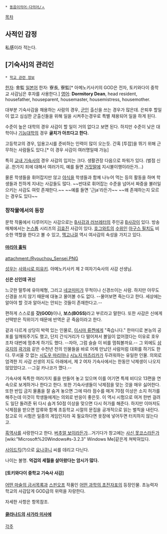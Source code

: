  * [[동음이의어·다의어/ㅅ]]

[[목차]]
== 사적인 감정 ==
私感이라 적는다.

==  [기숙사]의 관리인 ==
 * [[학교 관련 정보]]

[[한자]]: 舍監
[[일본어]] 한자: 寮長, 寮監[* 아메노키사키의 GOD은 전자, 토키와다이 중학교 사감님은 후자를 사용한다.]
[[영어]]: '''Dormitory Dean''', head  resident, housefather, houseparent, housemaster, housemistress, housemother. 

대부분 기숙사감을 채용하는 사람의 경우, [[군인]] 출신을 쓰는 경우가 많은데. 은퇴후 할일이 없고 심심한 군출신들을 위해 일을 시켜주는경우로 특별 채용되어 일을 하게 된다.

수준이 높은 대학의 경우 사감이 할 일이 거의 없다고 보면 된다. 하지만 수준이 낮은 대학이나 [[기능대학]]의 경우 '''골치가 아프다고 한다.'''

고등학교의 경우, 임용고시를 준비하는 인력이 많이 오는듯. 간혹 [투잡]을 뛰기 위해 근무하는 사람들도 있다.[* 이 경우 사감이 여러명일때 가능]

특히 [[교내 기숙사]]의 경우 사감의 입지는 크다. 생활관장 다음으로 파워가 있다. (벌점 신공..한가지 죄에 대해서 여러가지, 예를 들면 [[거짓말]]에 지시불이행이라든가...)

물론 학생들을 휘어잡지만 않고 [[야식]]을 학생들과 함께 나누어 먹는 등의 활동을 하며 학생들과 친하게 지내는 사감들도 많다. ~~반대로 휘어잡는 수준을 넘어서 짜증을 불러일으키는 사감도 여럿 존재한다.~~
~~예를 들면 '근ja'라든가~~
~~왜 존재하는지 모르는 경우도 있다~~

=== 창작물에서의 등장 ===
문학 작품에서 다루어지는 사감으로는 [[B사감과 러브레터]]의 주인공 [[B사감]]이 있다. 방송 매체에서는 [[논스톱]] 시리즈의 [[김효진]] 사감이 있다. [[호그와트]]의 [[수위]]인 [[아구스 필치]]도 비슷한 역할을 한다고 볼 수 있고, [[맥고나걸]] 역시 여사감의 속성을 가지고 있다. 

==== [[마리아 홀릭]] ====
attachment:/Ryouchou_Sensei.PNG

[[성우]]는 [[사와시로 미유키]]. 아메노키사키 제 2 여자기숙사의 사감 선생님.

'''신은 신인데 귀신'''

느긋한 말투에 유아체형, 그리고 [[네코미미]]가 무척이나 신경쓰이는 사람. 하지만 아무도 신경을 쓰지 않기 때문에 대놓고 물어볼 수도 없다. --물어보면 죽는다고 한다. 세상에는 알아야 할 것과 알아서는 안되는 것들이 존재한다고.--

편하게 스스로를 '''갓(GOD)'''이나, '''보스(BOSS)'''라고 부르라고 말한다. 또한 사감은 신에게 선택받은 직위이기 때문에 반역은 곧 죽음이라고 한다.

겉과 다르게 상당히 박력 있는 인물로, [[이시마 류켄]]에게 "죽습니다." 한마디로 본능의 공포를 일깨워주기도 했고, 단지 간식거리가 다 떨어져서 볼일이 없어졌다는 이유로 호우조차 대번에 멈추게 하기도 했다. --자아, 그럼 슬슬 이 비를 멈춰볼까요.-- 그 외에도 [[삼국지]]의 [[곽가]]와 같은 수천년 전의 인물들을 바로 어제 만났던 사람처럼 대화를 하기도 한다. 무서울 것 없는 [[시도우 마리야]]나 [[시노지 마츠리카]]가 두려워하는 유일한 인물. 의외로 엄격한 지 사감 선생의 지도 아래에서, 제 2 여자 기숙사에서는 한동안 낙제생이 나오지 않았었다고. --그걸 카나코가 깼다.--

기숙사에 독특한 여러가지 룰을 만들어 놓고 있으며 이를 어기면 특제 비디오 13편을 연속으로 보게하거나 한다고 한다. 또한 기숙사생들이 낙제점을 맞는 것을 매우 싫어한다. 또한 반입 금지 물품을 잘 숨겨 놓으면 그에 따라 점수를 매겨 70점 이상은 소지 허가를 해주는데 이것이 학생들에게는 의외로 반응이 좋은듯.  이 역시 시험으로 여겨 한번 걸려도 일단 돌려준 뒤 다시 숨겨 50점 이상을 맞으면 다시 허가를 해준다. 하지만 이마저도 낙제점을 받으면 압류와 함께 초등학교 시절의 문집을 공개적으로 읽는 벌칙을 내린다. 참고로 이 시험은 일종의 게임인지라 꼭 필요하다면 옷장에 넣어두면 터치하지 않는다고.

[[흑역사]]를 사랑한다고 한다. [[버추얼 보이]]라든가...거기다가 창고에는 [[사신 못코스]]라든가 [wiki:"Microsoft%20Windows#s-3.2.3" Windows Me]같은게 쳐박혀있다.

[[사이드킥]](?)으로 [[요나쿠니]] 씨를 데리고 다닌다.

나이는 불명. '''억겁의 세월을 살아왔다는 암시가 많다.'''

==== [토키와다이 중학교 기숙사 사감] ====
[[어떤 마술의 금서목록]]과 [[스핀오프]] 작품인 [[어떤 과학의 초전자포]]의 등장인물.
초능력자 학교의 사감답게 GOD급의 위력을 자랑한다.

자세한 사항은 항목참조.

==== [[클라나드]]의 [[사가라 미사에]] ====

[[각주]]
